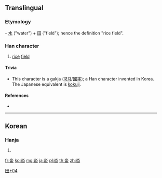 ==Translingual==

===Etymology===
{{liushu|ic}} - [[水]] ("water") + [[田]] ("field"); hence the definition "rice field".

===Han character===
{{Han char|rn=102|rad=田|as=04|sn=9|four=12603|canj=EW,XEW|ids=⿱水田}}

# [[rice]] [[field]]

====Trivia====
* This character is a gukja ([[국자]]/[[國字]]); a Han character invented in Korea. The Japanese equivalent is [[kokuji]].

====References====
* {{Han ref|kx=0760.341|dkj=|dj=1170.170|hdz=42533.061|uh=7553|ud=30035|bh=|bd=}}

----

==Korean==

===Hanja===
{{ko-hanja|hangeul=[[답]]|eumhun=논|rv=dap|mr=tap|y=tap}}

# {{defn|lang=ko|sort=田04}}

[[Category:Korean-only CJKV Characters|田+04]]

[[fr:畓]]
[[ko:畓]]
[[mg:畓]]
[[ja:畓]]
[[pl:畓]]
[[th:畓]]
[[zh:畓]]